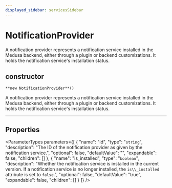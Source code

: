 ```yaml
---
displayed_sidebar: servicesSidebar
---
```



# NotificationProvider

A notification provider represents a notification service installed in the Medusa backend, either through a plugin or backend customizations. It holds the notification service's installation status.

## constructor

`**new NotificationProvider**()`

A notification provider represents a notification service installed in the Medusa backend, either through a plugin or backend customizations. It holds the notification service's installation status.

___

## Properties

<ParameterTypes parameters={[
  {
    "name": "id",
    "type": "`string`",
    "description": "The ID of the notification provider as given by the notification service.",
    "optional": false,
    "defaultValue": "",
    "expandable": false,
    "children": []
  },
  {
    "name": "is_installed",
    "type": "`boolean`",
    "description": "Whether the notification service is installed in the current version. If a notification service is no longer installed, the `is\\_installed` attribute is set to `false`.",
    "optional": false,
    "defaultValue": "true",
    "expandable": false,
    "children": []
  }
]} />
